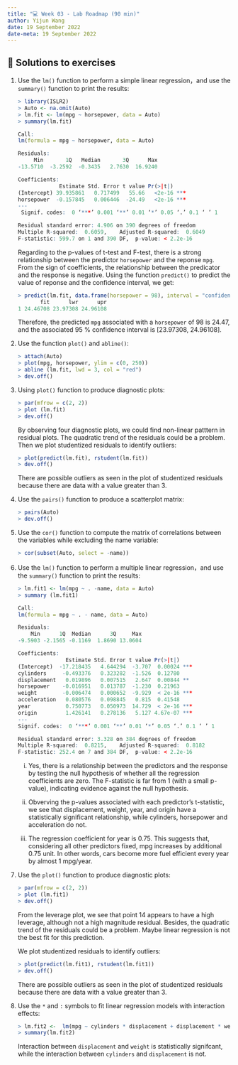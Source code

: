 ```yaml
---
title: "💻 Week 03 - Lab Roadmap (90 min)"
author: Yijun Wang
date: 19 September 2022
date-meta: 19 September 2022
---
```


## 🔑 Solutions to exercises

1. Use the `lm()` function to perform a simple linear regression，and use the `summary()` function to print the results:

    ```r
    > library(ISLR2)
    > Auto <- na.omit(Auto)
    > lm.fit <- lm(mpg ~ horsepower, data = Auto)
    > summary(lm.fit)
    
    Call:
    lm(formula = mpg ~ horsepower, data = Auto)

    Residuals:
         Min       1Q   Median       3Q      Max 
    -13.5710  -3.2592  -0.3435   2.7630  16.9240 

    Coefficients:
                 Estimate Std. Error t value Pr(>|t|)    
    (Intercept) 39.935861   0.717499   55.66   <2e-16 ***
    horsepower  -0.157845   0.006446  -24.49   <2e-16 ***
    ---
     Signif. codes:  0 ‘***’ 0.001 ‘**’ 0.01 ‘*’ 0.05 ‘.’ 0.1 ‘ ’ 1

    Residual standard error: 4.906 on 390 degrees of freedom
    Multiple R-squared:  0.6059,    Adjusted R-squared:  0.6049 
    F-statistic: 599.7 on 1 and 390 DF,  p-value: < 2.2e-16
    ```

    Regarding to the p-values of t-test and F-test, there is a strong relationship between the predictor `horsepower` and the reponse `mpg`. From the sign of coefficients, the relationship between the predicator and the response is negative. Using the function `predict()` to predict the value of reponse and the confidence interval, we get:

    ```r
    > predict(lm.fit, data.frame(horsepower = 98), interval = "confidence")
           fit      lwr      upr
    1 24.46708 23.97308 24.96108
    ``` 
    
    Therefore, the predicted `mpg` associated with a `horsepower` of 98 is 24.47, and the associated 95 % confidence interval is [23.97308, 24.96108].

2. Use the function `plot()` and `abline()`:

    ```r
    > attach(Auto)
    > plot(mpg, horsepower, ylim = c(0, 250))
    > abline (lm.fit, lwd = 3, col = "red")
    > dev.off()
    ``` 

3. Using `plot()` function to produce diagnostic plots:

    ```r
    > par(mfrow = c(2, 2))
    > plot (lm.fit)
    > dev.off()
    ```

   By observing four diagnostic plots, we could find non-linear patttern in residual plots. The quadratic trend of the residuals could be a problem. Then we plot studentized residuals to identify outliers:

    ```r
    > plot(predict(lm.fit), rstudent(lm.fit))
    > dev.off()
    ```
    
    There are possible outliers as seen in the plot of studentized residuals because there are data with a value greater than 3.

4. Use the `pairs()` function to produce a scatterplot matrix:

    ```r
    > pairs(Auto)
    > dev.off()
    ```

5. Use the `cor()` function to compute the matrix of correlations between the variables while excluding the name variable:

    ```r
    > cor(subset(Auto, select = -name))
    ```

6. Use the `lm()` function to perform a multiple linear regression，and use the `summary()` function to print the results:

    ```r
    > lm.fit1 <- lm(mpg ~ . -name, data = Auto)
    > summary (lm.fit1)
    
    Call:
    lm(formula = mpg ~ . - name, data = Auto)

    Residuals:
        Min      1Q  Median      3Q     Max 
    -9.5903 -2.1565 -0.1169  1.8690 13.0604 

    Coefficients:
                   Estimate Std. Error t value Pr(>|t|)    
    (Intercept)  -17.218435   4.644294  -3.707  0.00024 ***
    cylinders     -0.493376   0.323282  -1.526  0.12780    
    displacement   0.019896   0.007515   2.647  0.00844 ** 
    horsepower    -0.016951   0.013787  -1.230  0.21963    
    weight        -0.006474   0.000652  -9.929  < 2e-16 ***
    acceleration   0.080576   0.098845   0.815  0.41548    
    year           0.750773   0.050973  14.729  < 2e-16 ***
    origin         1.426141   0.278136   5.127 4.67e-07 ***
    ---
    Signif. codes:  0 ‘***’ 0.001 ‘**’ 0.01 ‘*’ 0.05 ‘.’ 0.1 ‘ ’ 1

    Residual standard error: 3.328 on 384 degrees of freedom
    Multiple R-squared:  0.8215,    Adjusted R-squared:  0.8182 
    F-statistic: 252.4 on 7 and 384 DF,  p-value: < 2.2e-16
    ```
    
    i. Yes, there is a relationship between the predictors and the response by testing the null hypothesis of whether all the regression coefficients are zero. The F-statistic is far from 1 (with a small p-value), indicating evidence against the null hypothesis.

    ii. Obverving the p-values associated with each predictor’s t-statistic, we see that displacement, weight, year, and origin have a statistically significant relationship, while cylinders, horsepower and acceleration do not.

    iii. The regression coefficient for year is 0.75. This suggests that, considering all other predictors fixed, mpg increases by additional 0.75 unit. In other words, cars become more fuel efficient every year by almost 1 mpg/year.

7. Use the `plot()` function to produce diagnostic plots:

    ```r
    > par(mfrow = c(2, 2))
    > plot (lm.fit1)
    > dev.off()
    ```
    
     From the leverage plot, we see that point 14 appears to have a high leverage, although not a high magnitude residual. Besides, the quadratic trend of the residuals could be a problem. Maybe linear regression is not the best fit for this prediction. 
     
     We plot studentized residuals to identify outliers:

    ```r
    > plot(predict(lm.fit1), rstudent(lm.fit1))
    > dev.off()
    ```

    There are possible outliers as seen in the plot of studentized residuals because there are data with a value greater than 3.

8. Use the `*` and `:` symbols to fit linear regression models with interaction effects:

    ```r
    > lm.fit2 <-  lm(mpg ~ cylinders * displacement + displacement * weight, data = Auto)
    > summary(lm.fit2)
    ```

    Interaction between `displacement` and `weight` is statistically signifcant, while the interaction between `cylinders` and `displacement` is not.
